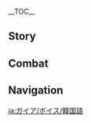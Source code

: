 {{CharacterTabs}}
{{LanguageTabs}}
__TOC__
==Story==
{{VO/Story
|character           = Kaeya
|language            = ko
|name                = 케이아

|vo_01_01_title      = 첫 만남…
|vo_01_01_subtitle   = Hello
|vo_01_01_file       = VO_{language}{character} Hello.ogg
|vo_01_01_tx         = 페보니우스 기사단, 케이아, 너와 동행하게 해줘, 기사단에서 심부름하는 것보다 네 호위를 맡는 게 훨씬 재밌겠어
|vo_01_01_rm         = 
|vo_02_01_title      = 잡담・빈둥빈둥
|vo_02_01_subtitle   = Chat: Nothing to Do
|vo_02_01_file       = VO_{language}{character} Chat - Nothing to Do.ogg
|vo_02_01_tx         = 너도 여유로움을 즐길 줄 몰랐어
|vo_02_01_rm         = 
|vo_02_02_title      = 잡담・기사단
|vo_02_02_subtitle   = Chat: Knights of Favonius
|vo_02_02_file       = VO_{language}{character} Chat - Knights of Favonius.ogg
|vo_02_02_tx         = 기사단 전우들은 몹시 바쁘잖아, 흥흥
|vo_02_02_rm         = 
|vo_02_03_title      = 잡담・나태
|vo_02_03_subtitle   = Chat: Laziness
|vo_02_03_file       = VO_{language}{character} Chat - Laziness.ogg
|vo_02_03_tx         = 한참 가만히 있었잖아? 이제 움직이지 않으면 몸에서 풀이 자랄지도 몰라
|vo_02_03_rm         = 

<!-- Weather -->
|vo_03_01_title      = 비가 올 때…
|vo_03_01_subtitle   = When It Rains
|vo_03_01_file       = VO_{language}{character} When It Rains.ogg
|vo_03_01_tx         = 비가 오는 날엔 얼음의 힘이 더 강해지겠지. 재밌는데
|vo_03_01_rm         = 
|vo_03_02_title      = 눈이 올 때・일화
|vo_03_02_subtitle   = When It Snows: Anecdote
|vo_03_02_file       = VO_{language}{character} When It Snows - Anecdote.ogg
|vo_03_02_tx         = 후...눈이 오니 귀신이야기 해줄게
|vo_03_02_rm         = 
|vo_03_03_title      = 눈이 올 때・추위
|vo_03_03_subtitle   = When It Snows: Cold
|vo_03_03_file       = VO_{language}{character} When It Snows - Cold.ogg
|vo_03_03_tx         = 왜 그래~ 추워?
|vo_03_03_rm         = 
|vo_03_04_title      = 바람이 불 때…
|vo_03_04_subtitle   = When It's Windy
|vo_03_04_file       = VO_{language}{character} When It's Windy.ogg
|vo_03_04_tx         = 정말 평화롭군. 하지만 이게 얼마나 갈까?
|vo_03_04_rm         = 
|vo_04_01_title      = 아침 인사…
|vo_04_01_subtitle   = Good Morning
|vo_04_01_file       = VO_{language}{character} Good Morning.ogg
|vo_04_01_tx         = 오늘 하루를 즐기자고
|vo_04_01_rm         = 
|vo_04_02_title      = 점심 인사…
|vo_04_02_subtitle   = Good Afternoon
|vo_04_02_file       = VO_{language}{character} Good Afternoon.ogg
|vo_04_02_tx         = 오우, 함께 술집에 가지 않을래?
|vo_04_02_rm         = 
|vo_04_03_title      = 저녁 인사…
|vo_04_03_subtitle   = Good Evening
|vo_04_03_file       = VO_{language}{character} Good Evening.ogg
|vo_04_03_tx         = 어둠이 두려운 건 아니지? 그렇다면… 새로운 소재를 찾은 거네
|vo_04_03_rm         = 
|vo_04_04_title      = 굿나잇…
|vo_04_04_subtitle   = Good Night
|vo_04_04_file       = VO_{language}{character} Good Night.ogg
|vo_04_04_tx         = 이제 가야 하지? 그럼 다음에 또 봐. 날 너무 기다리게 하지 말아줘
|vo_04_04_rm         = 
|vo_05_01_title      = {name} 자신에 대해...
|vo_05_01_subtitle   = About {character}
|vo_05_01_file       = VO_{language}{character} About {character}.ogg
|vo_05_01_tx         = 요새 심연 교단에 괴롭힘을 당하고 있어? 고민 있으면 나한테 털어놔도 돼
|vo_05_01_rm         = 
|vo_06_01_title      = 우리에 대해・고용 관계
|vo_06_01_subtitle   = About Us: Employment Relationship
|vo_06_01_file       = VO_{language}{character} About Us - Employment Relationship.ogg
|vo_06_01_tx         = 내가 필요할 땐 날 써, 고용 관계 같은 소리는 하지 말고
|vo_06_01_rm         = 
|vo_06_02_title      = 우리에 대해・실력
|vo_06_02_subtitle   = About Us: Strength
|vo_06_02_file       = VO_{language}{character} About Us - Strength.ogg
|vo_06_02_tx         = 어? 우리 사이의 고용 관계가 그리 마음에 걸린다면 날 더 부려줘, 보스? 흥, 내 진짜 실력에 놀라지나 마
|vo_06_02_rm         = 
|vo_07_01_title      = 「신의 눈」에 대해...
|vo_07_01_subtitle   = About the [[Vision]]
|vo_07_01_file       = VO_{language}{character} About the Vision.ogg
|vo_07_01_tx         = 신의 눈의 원리를 모르겠어? 음... 예를 들어줄게. 시선을 인도하는 눈이야. 원소의 힘을 인도하는 기관은 신의 눈이고. 이러면 간단하잖아?
|vo_07_01_rm         = 
|vo_07_02_title      = 하고 싶은 이야기...
|vo_07_02_subtitle   = Something to Share
|vo_07_02_file       = VO_{language}{character} Something to Share.ogg
|vo_07_02_tx         = 술 좋아해? 민들레주는 아주 특별한 맛이 나. 아직 술 마실 수 있는 나이가 아니지? 그럼 몬드의 사과주를 마셔봐, 제법 괜찮은 술집을 알고 있거든
|vo_07_02_rm         = 
|vo_07_03_title      = 흥미있는 일...
|vo_07_03_subtitle   = Interesting Things
|vo_07_03_file       = VO_{language}{character} Interesting Things.ogg
|vo_07_03_tx         = 드래곤 스파인의 올빼미 본 적 있어? 그와 눈이 마주치면 마치 널 꿰뚫어 보고 있는 느낌이 들어, 하지만 전혀 그 속을 모르겠고… 아주 매혹적인 녀석이야, 안 그래?
|vo_07_03_rm         = 
|vo_08_01_title      = 진에 대해...
|vo_08_01_subtitle   = About [[Jean]]
|vo_08_01_file       = VO_{language}{character} About Jean.ogg
|vo_08_01_tx         = 어? 단장 대행님, 그녀를 많이 응원해줘
|vo_08_01_rm         = 
|vo_08_02_title      = 리사에 대해...
|vo_08_02_subtitle   = About [[Lisa]]
|vo_08_02_file       = VO_{language}{character} About Lisa.ogg
|vo_08_02_tx         = 리사...책을 꼭 제때 반납해야 해, 저번에 책을 연체해서 제대로 혼쭐이 났지, 지금까지 왼손이 저릿할 정도야
|vo_08_02_rm         = 
|vo_08_03_title      = 엠버에 대해...
|vo_08_03_subtitle   = About [[Amber]]
|vo_08_03_file       = VO_{language}{character} About Amber.ogg
|vo_08_03_tx         = 정찰기사는 영리하고 정의로운 기사야, 그러니 그녀 앞에서 절대 나쁜 짓을 하면 안돼
|vo_08_03_rm         = 
|vo_08_04_title      = 다이루크에 대해...
|vo_08_04_subtitle   = About [[Diluc]]
|vo_08_04_file       = VO_{language}{character} About Diluc.ogg
|vo_08_04_tx         = 다이루크? 어렸을 때는 꽤 귀여웠지, 하지만 지금은 자신만의 세계에서 살아...어쨌든 참 따분한 사람이야
|vo_08_04_rm         = 
|vo_08_05_title      = 클레에 대해...
|vo_08_05_subtitle   = About [[Klee]]
|vo_08_05_file       = VO_{language}{character} About Klee.ogg
|vo_08_05_tx         = 클레, 단장 대행의 검사를 피하는 요령을 아직 터득하지 못했나 봐. 분명히 내가 일러주었는데... 하하하, 농담이야. 가서 고자질하지 말라고
|vo_08_05_rm         = 
|vo_08_06_title      = 알베도에 대해...
|vo_08_06_subtitle   = About [[Albedo]]
|vo_08_06_file       = VO_{language}{character} About Albedo.ogg
|vo_08_06_tx         = 알베도 말이야. 차분하고 도도한 매력남에다 재치가 넘쳐 호감이 가는 스타일이지. 왜, 너도 심쿵했어?
|vo_08_06_rm         = 
|vo_08_07_title      = 디오나에 대해...
|vo_08_07_subtitle   = About [[Diona]]
|vo_08_07_file       = VO_{language}{character} About Diona.ogg
|vo_08_07_tx         = 너도 디오나가 타준 칵테일 맛본 적 있어?  아~ 아직 술 마실 나이가 안 됐군. 아쉽네. 이런 즐거움을 함께할 수 없어서. 네가 빨리 어른이 되었으면 좋겠네
|vo_08_07_rm         = 
|vo_08_08_title      = 바르카에 대해...
|vo_08_08_subtitle   = About [[Varka]]
|vo_08_08_file       = VO_{language}{character} About Varka.ogg
|vo_08_08_tx         = 안타깝게도 지금의 페보니우스 기사단에는 대단장의 스타일을 이어받은 사람이 없어. 아... 꽤나 마음에 들었는데
|vo_08_08_rm         = 
|vo_08_09_title      = 피슬에 대해...
|vo_08_09_subtitle   = About [[Fischl]]
|vo_08_09_file       = VO_{language}{character} About Fischl.ogg
|vo_08_09_tx         = 뭐라고? 피슬의 한쪽 눈을 가린 신비로운 모습이 「단죄의 황녀」의 이미지에 어울린다고? 하하하, 그렇다면 난 적어도 마지막 황족의 후예여야지. 안 그래?
|vo_08_09_rm         = 
|vo_08_10_title      = 노엘에 대해...
|vo_08_10_subtitle   = About [[Noelle]]
|vo_08_10_file       = VO_{language}{character} About Noelle.ogg
|vo_08_10_tx         = 나는 단장 대행님의 부탁을 받고 이 후배를 몰래 돌봤어. 그녀는 제 앞가림을 잘해서 내가 별로 신경 쓸 필요 없어. 정말 기특해
|vo_08_10_rm         = 
|vo_08_11_title      = 로자리아에 대해...
|vo_08_11_subtitle   = About [[Rosaria]]
|vo_08_11_file       = VO_{language}{character} About Rosaria.ogg
|vo_08_11_tx         = 아하하, 로자리아 수녀의 비밀을 알고 싶어? 그건 말할 수 없어. 하지만 난 어떤 사람보다 그녀를 훨씬 좋게 보고 있어. 그녀는 자신에게 솔직하잖아. 귀찮은 일이면 귀찮은 일이고 열의가 없으면 열의가 없는 거지
|vo_08_11_rm         = 
|vo_08_12_title      = 설탕에 대해...
|vo_08_12_subtitle   = About [[Sucrose]]
|vo_08_12_file       = VO_{language}{character} About Sucrose.ogg
|vo_08_12_tx         = 설탕이 조용하고 내향적인 것처럼 보여도 그녀의 실험실엔 엄청 특이한 물건들로 가득하다고 들었어. 자극적이고, 매우... 노골적인 것들 말이야. 응? 뭐...? 내가 여자애 방이나 훔쳐보는 사람 같아?
|vo_08_12_rm         = 
|vo_08_13_title      = 콜레이에 대해…
|vo_08_13_friendship = 4
|vo_08_13_subtitle   = About [[Collei]]
|vo_08_13_file       = VO_{language}{character} About Collei.ogg
|vo_08_13_tx         = 음, 콜레이? 정말 그리운 이름이네. 잘 찾아왔어! 내가 과거에 무슨 일이 있었는지 처음부터 알려줄게&mdash;&mdash;어떤 꾸밈도 없는 그런 이야기가 될 거야!
|vo_08_13_rm         = 
|vo_08_14_title      = 미카에 대해…
|vo_08_14_friendship = 4
|vo_08_14_subtitle   = About [[Mika]]
|vo_08_14_file       = VO_{language}{character} About Mika.ogg
|vo_08_14_tx         = 미카와 알고 지낸 지 얼마 안 됐을 때 워낙 쉽게 긴장하는 성격 같아서 가벼운 장난을 좀 쳤는데, 어째 더 긴장한 것 같더라고. 웃는 게 어찌나 어색하던지…. 그래서 결국 사과 편지도 써줬잖아. 에휴, 그렇게 순진해서야, 설마 슈미트 가문의 유전인가?
|vo_08_14_rm         = 
|vo_09_01_title      = {name} 대해 알기・첫 번째
|vo_09_01_subtitle   = More About {character}: I
|vo_09_01_file       = VO_{language}{character} More About {character} - 01.ogg
|vo_09_01_tx         = 기병대장 직함이 별로 대단한 건 아니야. 몬드성 기병은 대단장이 다 데리고 가버렸으니까, 하하
|vo_09_01_rm         = 
|vo_09_02_title      = {name} 대해 알기・두 번째
|vo_09_02_subtitle   = More About {character}: II
|vo_09_02_file       = VO_{language}{character} More About {character} - 02.ogg
|vo_09_02_tx         = 사실 페보니우스 기사단에는 총 10명의 대장이 있어. 하지만 모두가 대장급 실력을 지니고 있다는 건 아냐
|vo_09_02_rm         = 
|vo_09_03_title      = {name} 대해 알기・세 번째
|vo_09_03_subtitle   = More About {character}: III
|vo_09_03_file       = VO_{language}{character} More About {character} - 03.ogg
|vo_09_03_tx         = 내 눈? 멀쩡한데. 몸의 일부분을 가리는 건 일반적인 일이잖아? 옷도 그런 이유로 입는 거지
|vo_09_03_rm         = 
|vo_09_04_title      = {name} 대해 알기・네 번째
|vo_09_04_subtitle   = More About {character}: IV
|vo_09_04_file       = VO_{language}{character} More About {character} - 04.ogg
|vo_09_04_tx         = 켄리아? 오~ 많은 걸 아는구나. 켄리아의 영광은 진작 사라졌지. 남은 사람들은 다 죄인이 되었어. 이제 와서 그들을 언급할 필요가 있을까?
|vo_09_04_rm         = 
|vo_09_05_title      = {name} 대해 알기・다섯 번째
|vo_09_05_subtitle   = More About {character}: V
|vo_09_05_file       = VO_{language}{character} More About {character} - 05.ogg
|vo_09_05_tx         = 우리가 만난 지 그렇게나 오래되었다니, 너와 함께하는 여행은 내 평생 가장 재미있는 일이 되었어, 앞으로도 실망시키지 말라구
|vo_09_05_rm         = 
|vo_10_01_title      = {name}의 취미...
|vo_10_01_subtitle   = {character}'s Hobbies
|vo_10_01_file       = VO_{language}{character} Hobbies.ogg
|vo_10_01_tx         = 술을 음미하는 것은 예술이라고 할 수 있어,  몬드의 술은 바람의 신이 주신 선물이야. 제대로 음미할 수 있어야 이런 행운을 온전히 누릴 수 있어
|vo_10_01_rm         = 
|vo_10_02_title      = {name}의 고민...
|vo_10_02_subtitle   = {character}'s Troubles
|vo_10_02_file       = VO_{language}{character} Troubles.ogg
|vo_10_02_tx         = 외롭냐고? 그럴 리가, 지금 옆에서 잔소리하는 사람이 있잖아
|vo_10_02_rm         = 
|vo_10_03_title      = 좋아하는 음식…
|vo_10_03_subtitle   = Favorite Food
|vo_10_03_file       = VO_{language}{character} Favorite Food.ogg
|vo_10_03_tx         = 몬드 특제 스파클링 화이트 와인, 민들레주 3인분에 해당하지, 쓴맛이 완벽하게 중화되었어, 이 술은 「오후의 죽음」이야, 아주 맛있어
|vo_10_03_rm         = 
|vo_10_04_title      = 싫어하는 음식…
|vo_10_04_subtitle   = Least Favorite Food
|vo_10_04_file       = VO_{language}{character} Least Favorite Food.ogg
|vo_10_04_tx         = 포도 주스를 바로 마시는 사람이 있네, 조금만 기다리면 훌륭한 술이 될 텐데...쳇, 정말 낭만을 모르는군
|vo_10_04_rm         = 

<!-- Receiving a Gift -->
|vo_11_01_title      = 선물 획득・첫 번째
|vo_11_01_subtitle   = Receiving a Gift: I
|vo_11_01_file       = VO_{language}{character} Receiving a Gift - 01.ogg
|vo_11_01_tx         = 오! 맛있는데? 이런 실력이 있는지 몰랐어
|vo_11_01_rm         = 
|vo_11_02_title      = 선물 획득・두 번째
|vo_11_02_subtitle   = Receiving a Gift: II
|vo_11_02_file       = VO_{language}{character} Receiving a Gift - 02.ogg
|vo_11_02_tx         = 술이랑 같이 먹으면 더 맛있을 거야
|vo_11_02_rm         = 
|vo_11_03_title      = 선물 획득・세 번째
|vo_11_03_subtitle   = Receiving a Gift: III
|vo_11_03_file       = VO_{language}{character} Receiving a Gift - 03.ogg
|vo_11_03_tx         = 먹는 게 좀 느려서 그렇지, 다 먹을 테니까 걱정 마
|vo_11_03_rm         = 
|vo_12_01_title      = 생일…
|vo_12_01_subtitle   = Birthday
|vo_12_01_file       = VO_{language}{character} Birthday.ogg
|vo_12_01_tx         = 축하해야 할 날이야, 오늘을 진심으로 즐겼으면 좋겠어
|vo_12_01_rm         = 
|vo_13_01_title      = 돌파의 느낌・기
|vo_13_01_subtitle   = Feelings About Ascension: Intro
|vo_13_01_file       = VO_{language}{character} Feelings About Ascension - 01.ogg
|vo_13_01_tx         = 오, 너도 꽤 하는구나!
|vo_13_01_rm         = 
|vo_13_02_title      = 돌파의 느낌・승
|vo_13_02_subtitle   = Feelings About Ascension: Building Up
|vo_13_02_file       = VO_{language}{character} Feelings About Ascension - 02.ogg
|vo_13_02_tx         = 계속 신세를 진 것 같네, 고마워
|vo_13_02_rm         = 
|vo_13_03_title      = 돌파의 느낌・전
|vo_13_03_subtitle   = Feelings About Ascension: Climax
|vo_13_03_file       = VO_{language}{character} Feelings About Ascension - 03.ogg
|vo_13_03_tx         = 힘이 또 강해졌네. 너 눈빛이 왜 그래? 어째 나보다 더 흥분한 것 같아
|vo_13_03_rm         = 
|vo_13_04_title      = 돌파의 느낌・결
|vo_13_04_subtitle   = Feelings About Ascension: Conclusion
|vo_13_04_file       = VO_{language}{character} Feelings About Ascension - 04.ogg
|vo_13_04_tx         = 동행만 했을 뿐이었는데 날 위해 이렇게까지 할 줄 몰랐어…. 나도 제대로 보답해야겠네. 우리의 여정을 계속하자, 친구. 진지해져야 할 때야
|vo_13_04_rm         = 
|vo_13_04_tl         = 
}}

==Combat==
{{Combat VO
|character           = Kaeya
|language            = ko

|skill_1_tx          = 얌전히 있어!
|skill_1_rm          = Be good!
|skill_2_tx          = 얼어붙어라!
|skill_2_rm          = 
|skill_3_tx          = 이건 어때?
|skill_3_rm          = 

|burst_1_tx          = 감기 조심
|burst_1_rm          = 
|burst_2_tx          = 미안
|burst_2_rm          = 
|burst_3_tx          = …이 순간을 영원하게 만들어주지
|burst_3_rm          = 

|sprint-s_1_tx       = 성격도 참 급해
|sprint-s_1_rm       = 
|sprint-s_2_file     = Sprint Start 02,Sprint Start 03,Sprint Start 04

|sprint-e_1_tx       = 후우~
|sprint-e_1_rm       = 

|glider_1_tx         = 바람이 불고 있어
|glider_1_rm         = 
|glider_2_file       = Deploying Wind Glider 02,Deploying Wind Glider 03,Deploying Wind Glider 04

|chest_1_tx          = 운이 좋은데!
|chest_1_rm          = 
|chest_2_tx          = 재밌군
|chest_2_rm          = 
|chest_3_tx          = 하하, 신나는걸
|chest_3_rm          = 

|low-hp_1_tx         = 진지해져야겠군
|low-hp_1_rm         = 
|low-hp_2_tx         = 따분해졌어…
|low-hp_2_rm         = 
|low-hp_3_tx         = 성가신 녀석…
|low-hp_3_rm         = 

|ally-low-hp_1_tx    = 내가 도와주지, 너 나한테 빚진 거야
|ally-low-hp_1_rm    = 
|ally-low-hp_2_tx    = 이봐, 죽으면 다 끝이라구
|ally-low-hp_2_rm    = 

|fallen_1_tx         = 아직 충분히… 즐기지 못했어
|fallen_1_rm         = 
|fallen_2_tx         = 흥, 예상 밖이야…
|fallen_2_rm         = 
|fallen_3_tx         = 너무 보기 흉해
|fallen_3_rm         = 

|hit-l_1_file        = Light Hit Taken 01,Light Hit Taken 02,Light Hit Taken 03,Light Hit Taken 04,Light Hit Taken 05,Light Hit Taken 06

|hit-h_1_tx          = 제기랄…
|hit-h_1_rm          = 
|hit-h_2_tx          = 적당히 해
|hit-h_2_rm          = 
|hit-h_3_file        = Heavy Hit Taken 03,Heavy Hit Taken 04,Heavy Hit Taken 05,Heavy Hit Taken 06

|join_1_tx           = 정말 기대되는군
|join_1_rm           = 
|join_2_tx           = 재밌는 걸 찾으러 가볼까?
|join_2_rm           = 
|join_3_tx           = 준비는 벌써 끝났다고
|join_3_rm           = 

|atk-l_1_file        = Light Attack 01,Light Attack 02,Light Attack 03,Light Attack 04,Light Attack 05,Light Attack 06,Light Attack 07

|atk-m_1_file        = Mid Attack 01,Mid Attack 02,Mid Attack 03

|atk-h_1_file        = Heavy Attack 01,Heavy Attack 02,Heavy Attack 03

|climb_1_file        = Climbing 01,Climbing 02,Climbing 03,Climbing 04,Climbing 05

|jump_1_file         = Jumping 01,Jumping 02,Jumping 03,Jumping 04,Jumping 05
}}
<!--
Copy paste the following line in any section that does not have any voice files, change the X for the section's title:
'''Kaeya does not feature any XXXXXXXX Voice-Overs'''
-->

==Navigation==
{{Character Navbox|VO-KO}}

[[ja:ガイア/ボイス/韓国語]]